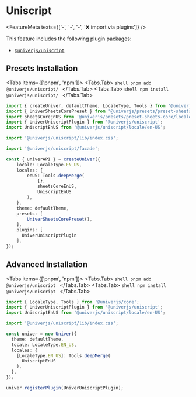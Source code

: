
# Uniscript

<FeatureMeta texts={['-', '-', '-', '❌ import via plugins']} />

This feature includes the following plugin packages:

* [`@univerjs/uniscript`](https://www.npmjs.com/package/@univerjs/uniscript)

## Presets Installation

<Tabs items={['pnpm', 'npm']}>
  <Tabs.Tab>
    ```shell
    pnpm add @univerjs/uniscript/
    ```
  </Tabs.Tab>
  <Tabs.Tab>
    ```shell
    npm install @univerjs/uniscript/
    ```
  </Tabs.Tab>
</Tabs>

```ts {4-5,7,9,17,25}
import { createUniver, defaultTheme, LocaleType, Tools } from '@univerjs/presets';
import { UniverSheetsCorePreset } from '@univerjs/presets/preset-sheets-core';
import sheetsCoreEnUS from '@univerjs/presets/preset-sheets-core/locales/en-US';
import { UniverUniscriptPlugin } from '@univerjs/uniscript';
import UniscriptEnUS from '@univerjs/uniscript/locale/en-US';

import '@univerjs/uniscript/lib/index.css';

import '@univerjs/uniscript/facade';

const { univerAPI } = createUniver({
    locale: LocaleType.EN_US,
    locales: {
        enUS: Tools.deepMerge(
            {},
            sheetsCoreEnUS,
            UniscriptEnUS 
        ),
    },
    theme: defaultTheme,
    presets: [
        UniverSheetsCorePreset(),
    ],
    plugins: [
      UniverUniscriptPlugin 
    ],
});
```

## Advanced Installation

<Tabs items={['pnpm', 'npm']}>
  <Tabs.Tab>
    ```shell
    pnpm add @univerjs/uniscript
    ```
  </Tabs.Tab>
  <Tabs.Tab>
    ```shell
    npm install @univerjs/uniscript
    ```
  </Tabs.Tab>
</Tabs>

```typescript {2-3,5,12,17}
import { LocaleType, Tools } from '@univerjs/core';
import { UniverUniscriptPlugin } from '@univerjs/uniscript';
import UniscriptEnUS from '@univerjs/uniscript/locale/en-US';

import '@univerjs/uniscript/lib/index.css';

const univer = new Univer({
  theme: defaultTheme,
  locale: LocaleType.EN_US,
  locales: {
    [LocaleType.EN_US]: Tools.deepMerge(
      UniscriptEnUS
    ),
  },
});

univer.registerPlugin(UniverUniscriptPlugin);
```
